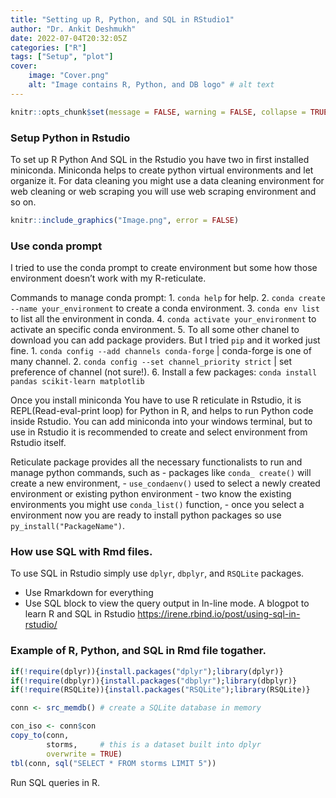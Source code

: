 ```yaml
---
title: "Setting up R, Python, and SQL in RStudio1"
author: "Dr. Ankit Deshmukh"
date: 2022-07-04T20:32:05Z
categories: ["R"]
tags: ["Setup", "plot"]
cover:
    image: "Cover.png"
    alt: "Image contains R, Python, and DB logo" # alt text
---
```


```r
knitr::opts_chunk$set(message = FALSE, warning = FALSE, collapse = TRUE)
```

### Setup Python in Rstudio
To set up R Python And SQL in the Rstudio you have two in first installed miniconda. Miniconda helps to create python virtual environments and let organize it. 
For data cleaning you might use a data cleaning environment for web cleaning or web scraping you will use web scraping environment and so on.

```r
knitr::include_graphics("Image.png", error = FALSE)
```

###  Use conda prompt
I tried to use the conda prompt to create environment but some how those environment doesn't work with my R-reticulate.

Commands to manage conda prompt: 
1. `conda help` for help.
2. `conda create --name your_environment` to create a conda environment.
3. `conda env list` to list all the environment in conda.
4. `conda activate your_environment` to activate an specific conda environment.
5. To all some other chanel to download you can add package providers. But I tried `pip` and it worked just fine.
    1. `conda config --add channels conda-forge` | conda-forge is one of many channel.
    2. `conda config --set channel_priority strict` | set preference of channel (not sure!).
6. Install a few packages: `conda install pandas scikit-learn matplotlib`


Once you install miniconda You have to use R reticulate in  Rstudio, it is REPL(Read-eval-print loop) for Python in R, and helps to run Python code inside Rstudio. You can add miniconda into your windows terminal, but to use in Rstudio it is recommended to create and select environment from Rstudio itself.

Reticulate package provides all the necessary functionalists to run and manage python commands, such as 
- packages like `conda_ create()` will create a new environment,
- `use_condaenv()` used to select a newly created environment or existing python environment 
- two know the existing environments you might use `conda_list()` function,
- once you select a environment now you are ready to install python packages so use `py_install("PackageName")`.

### How use SQL with Rmd files. 
To use SQL in Rstudio simply use `dplyr`, `dbplyr`, and `RSQLite` packages. 

- Use Rmarkdown for everything
- Use SQL block to view the query output in ln-line mode.
A blogpot to learn R and SQL in Rstudio
<https://irene.rbind.io/post/using-sql-in-rstudio/>


### Example of R, Python, and SQL in Rmd file togather. 

```r
if(!require(dplyr)){install.packages("dplyr");library(dplyr)}
if(!require(dbplyr)){install.packages("dbplyr");library(dbplyr)}
if(!require(RSQLite)){install.packages("RSQLite");library(RSQLite)}

conn <- src_memdb() # create a SQLite database in memory

con_iso <- conn$con
copy_to(conn, 
        storms,     # this is a dataset built into dplyr
        overwrite = TRUE)
tbl(conn, sql("SELECT * FROM storms LIMIT 5"))

```

Run SQL queries in R.
